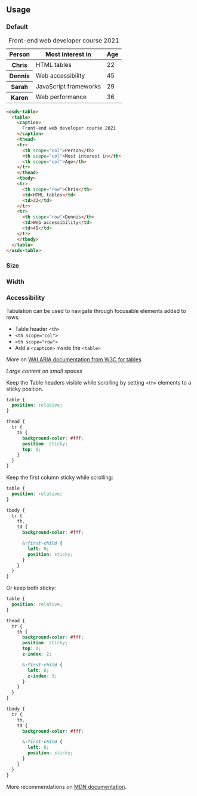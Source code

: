 
<GenericStyle />

## Usage

### Default

<Canvas withSource="none">
  <div>
    <osds-table>
      <table>
        <caption>
          Front-end web developer course 2021
        </caption>
        <thead>
        <tr>
          <th scope="col">Person</th>
          <th scope="col">Most interest in</th>
          <th scope="col">Age</th>
        </tr>
        </thead>
        <tbody>
        <tr>
          <th scope="row">Chris</th>
          <td>HTML tables</td>
          <td>22</td>
        </tr>
        <tr>
          <th scope="row">Dennis</th>
          <td>Web accessibility</td>
          <td>45</td>
        </tr>
        <tr>
          <th scope="row">Sarah</th>
          <td>JavaScript frameworks</td>
          <td>29</td>
        </tr>
        <tr>
          <th scope="row">Karen</th>
          <td>Web performance</td>
          <td>36</td>
        </tr>
        </tbody>
      </table>
    </osds-table>
  </div>
</Canvas>

```html
<osds-table>
  <table>
    <caption>
      Front-end web developer course 2021
    </caption>
    <thead>
    <tr>
      <th scope="col">Person</th>
      <th scope="col">Most interest in</th>
      <th scope="col">Age</th>
    </tr>
    </thead>
    <tbody>
    <tr>
      <th scope="row">Chris</th>
      <td>HTML tables</td>
      <td>22</td>
    </tr>
    <tr>
      <th scope="row">Dennis</th>
      <td>Web accessibility</td>
      <td>45</td>
    </tr>
    </tbody>
  </table>
</osds-table>
```

### Size
<SizeProperty />

### Width
<VariantProperty />

### Accessibility

Tabulation can be used to navigate through focusable elements added to rows.

- Table header `<th>`
- `<th scope="col">`
- `<th scope="row">`
- Add a `<caption>` inside the `<table>`

More on [WAI ARIA documentation from W3C for tables](https://www.w3.org/WAI/tutorials/tables/)

*Large content on small spaces*

Keep the Table headers visible while scrolling by setting `<th>` elements to a sticky position.

```scss
table {
  position: relative;
}

thead {
  tr {
    th {
      background-color: #fff;
      position: sticky;
      top: 0;
    }
  }
}
```

Keep the first column sticky while scrolling:

```scss
table {
  position: relative;
}

tbody {
  tr {
    th,
    td {
      background-color: #fff;

      &:first-child {
        left: 0;
        position: sticky;
      }
    }
  }
}
```

Or keep both sticky:

```scss
table {
  position: relative;
}

thead {
  tr {
    th {
      background-color: #fff;
      position: sticky;
      top: 0;
      z-index: 2;

      &:first-child {
        left: 0;
        z-index: 3;
      }
    }
  }
}

tbody {
  tr {
    th,
    td {
      background-color: #fff;

      &:first-child {
        left: 0;
        position: sticky;
      }
    }
  }
}
```

More recommendations on [MDN documentation](https://developer.mozilla.org/en-US/docs/Web/HTML/Element/table#displaying_large_tables_in_small_spaces).
